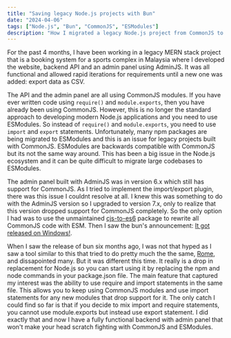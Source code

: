 ```yaml
---
title: "Saving legacy Node.js projects with Bun"
date: "2024-04-06"
tags: ["Node.js", "Bun", "CommonJS", "ESModules"]
description: "How I migrated a legacy Node.js project from CommonJS to ESModules using Bun"
---
```


For the past 4 months, I have been working in a legacy MERN stack project that is a booking system for a sports complex in Malaysia where I developed the website, backend API and an admin panel using AdminJS. It was all functional and allowed rapid iterations for requirements until a new one was added: export data as CSV.

The API and the admin panel are all using CommonJS modules. If you have ever written code using `require()` and `module.exports`, then you have already been using CommonJS. However, this is no longer the standard approach to developing modern Node.js applications and you need to use ESModules. So instead of `require()` and `module.exports`, you need to use `import` and `export` statements. Unfortunately, many npm packages are being migrated to ESModules and this is an issue for legacy projects built with CommonJS. ESModules are backwards compatible with CommonJS but its not the same way around. This has been a big issue in the Node.js ecosystem and it can be quite difficult to migrate large codebases to ESModules.

The admin panel built with AdminJS was in version 6.x which still has support for CommonJS. As I tried to implement the import/export plugin, there was this issue I couldnt resolve at all. I knew this was something to do with the AdminJS version so I upgraded to version 7.x, only to realize that this version dropped support for CommonJS completely. So the only option I had was to use the unmaintained [cjs-to-es6](https://www.npmjs.com/package/cjs-to-es6) package to rewrite all CommonJS code with ESM. Then I saw the bun's announcement: [It got released on Windows!](https://www.youtube.com/watch?v=yXTFOeGly9o).

When I saw the release of bun six months ago, I was not that hyped as I saw a tool similar to this that tried to do pretty much the the same, [Rome](https://github.com/rome/tools), and dissapointed many. But it was different this time. It really is a drop in replacement for Node.js so you can start using it by replacing the npm and node commands in your package.json file. The main feature that captured my interest was the ability to use require and import statements in the same file. This allows you to keep using CommonJS modules and use import statements for any new modules that drop support for it. The only catch I could find so far is that if you decide to mix import and require statements, you cannot use module.exports but instead use export statement. I did exactly that and now I have a fully functional backend with admin panel that won't make your head scratch fighting with CommonJS and ESModules.
